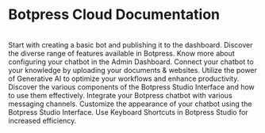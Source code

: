 
# Botpress Cloud Documentation

<br />

<div className="grid grid-cols-1 md:grid-cols-2 lg:grid-cols-3 gap-4">
  <LinkCard title="Build Your Chatbot" href="cloud/getting-started/create-and-publish-your-chatbot" icon="grid">
    Start with creating a basic bot and publishing it to the dashboard.
  </LinkCard>
  <LinkCard title="Explore Features" href="cloud/getting-started/features" icon="chip">
    Discover the diverse range of features available in Botpress.
  </LinkCard>
  <LinkCard title="Admin Dashboard" href="cloud/admin-dashboard/details" icon="blog">
    Know more about configuring your chatbot in the Admin Dashboard.
  </LinkCard>
  <LinkCard title="Knowledge Base" href="cloud/studio/knowledge-base" icon="book">
    Connect your chatbot to your knowledge by uploading your documents & websites.
  </LinkCard>
  <LinkCard title="Generative AI" href="cloud/generative-ai/best-practices/" icon="lightning">
    Utilize the power of Generative AI to optimize your workflows and enhance productivity.
  </LinkCard>
  <LinkCard title="Studio Interface" href="cloud/studio/explorer" icon="studio_layout">
    Discover the various components of the Botpress Studio Interface and how to use them effectively.
  </LinkCard>
  <LinkCard title="Connect Messaging Channels" href="cloud/channels/overview" icon="chat">
    Integrate your Botpress chatbot with various messaging channels.
  </LinkCard>
  <LinkCard title="Style your Chatbot" href="cloud/webchat-customization/overview/" icon="coding">
    Customize the appearance of your chatbot using the Botpress Studio Interface.
  </LinkCard>
  <LinkCard title="Studio Keyboard Shortcuts" href="cloud/studio/shortcuts" icon="keyboard">
    Use Keyboard Shortcuts in Botpress Studio for increased efficiency.
  </LinkCard>
</div>
